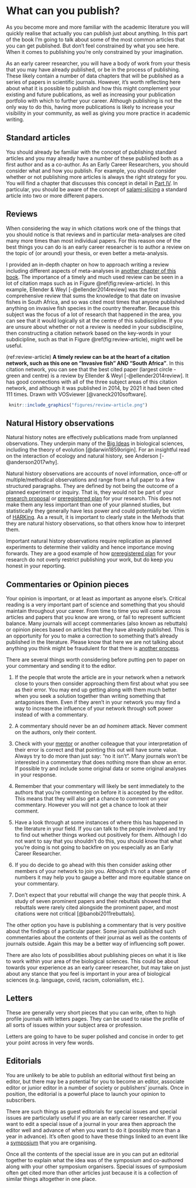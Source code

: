 # What can you publish? {#whattowrite}

As you become more and more familiar with the academic literature you will quickly realise that actually you can publish just about anything. In this part of the book I'm going to talk about some of the most common articles that you can get published. But don't feel constrained by what you see here. When it comes to publishing you're only constrained by your imagination.

As an early career researcher, you will have a body of work from your thesis that you may have already published, or be in the process of publishing. These likely contain a number of data chapters that will be published as a series of papers in scientific journals. However, it's worth reflecting here about what it is possible to publish and how this might complement your existing and future publications, as well as increasing your publication portfolio with which to further your career. Although publishing is not the only way to do this, having more publications is likely to increase your visibility in your community, as well as giving you more practice in academic writing.

## Standard articles
You should already be familiar with the concept of publishing standard articles and you may already have a number of these published both as a first author and as a co-author. As an Early Career Researchers, you should consider what and how you publish. For example, you should consider whether or not publishing more articles is always the right strategy for you. You will find a chapter that discusses this concept in detail in [Part IV](#publishmore). In particular, you should be aware of the concept of [salami-slicing](#salami) a standard article into two or more different papers. 


## Reviews
When considering the way in which citations work one of the things that you should notice is that reviews and in particular meta-analyses are cited many more times than most individual papers. For this reason one of the best things you can do is an early career researcher is to author a review on the topic of (or around) your thesis, or even better a meta-analysis. 

I provided an in-depth chapter on how to approach writing a review including different aspects of meta-analyses in [another chapter of this book](#review). The importance of a timely and much used review can be seen in a lot of citation maps such as in Figure \@ref(fig:review-article). In this example, Ellender & Weyl [-@ellender2014review] was the first comprehensive review that sums the knowledge to that date on invasive fishes in South Africa, and so was cited most times that anyone published anything on invasive fish species in the country thereafter. Because this subject was the focus of a lot of research that happened in the area, you can see that it would logically sit at the centre of this subdiscipline. If you are unsure about whether or not a review is needed in your subdiscipline, then constructing a citation network based on the key-words in your subdicipline, such as that in Figure \@ref(fig:review-article), might well be useful.


(ref:review-article) **A timely review can be at the heart of a citation network, such as this one on "Invasive fish" AND "South Africa"**. In this citation network, you can see that the best cited paper (largest circle - green and centre) is a review by Ellender & Weyl [-@ellender2014review]. It has good connections with all of the three subject areas of this citation network, and although it was published in 2014, by 2021 it had been cited 111 times. Drawn with VOSviewer [@vaneck2010software].

```{r review-article, echo=FALSE, out.width = '85%', fig.cap="(ref:review-article)"}
 knitr::include_graphics("figures/review-article.png")
```

## Natural History observations
Natural history notes are effectively publications made from unplanned observations. They underpin many of the [Big Ideas](https://howtowriteaphd.org/bigidea.html) in biological sciences, including the theory of evolution [@darwin1859origin]. For an insightful read on the interaction of ecology and natural history, see Anderson [-@anderson2017why].

Natural history observations are accounts of novel information, once-off or multiple/methodical observations and range from a full paper to a few structured paragraphs. They are defined by  not being the outcome of a planned experiment or inquiry. That is, they would not be part of your [research proposal](https://howtowriteaphd.org/proposal.html) or [preregistered plan](https://howtowriteaphd.org/transparency.html#preregistration) for your research. This does not make them any less important than one of your planned studies, but statistically they generally have less power and could potentially be victim of [HARKing](https://howtowriteaphd.org/nohypothesis.html#avoid-harking). As a result, it is important to clearly state in the Methods that they are natural history observations, so that others know how to interpret them. 

Important natural history observations require replication as planned experiments to determine their validity and hence importance moving forwards. They are a good example of how [preregistered plan](https://howtowriteaphd.org/transparency.html#preregistration) for your research do not overly restrict publishing your work, but do keep you honest in your reporting.

## Commentaries or Opinion pieces {#commentary}
Your opinion is important, or at least as important as anyone else's. Critical reading is a very important part of science and something that you should maintain throughout your career. From time to time you will come across articles and papers that you know are wrong, or fail to represent sufficient balance. Many journals will accept commentaries (also known as rebuttals) or opinion pieces based on articles that they have already published. This is an opportunity for you to make a correction to something that's already published in the literature. Please know that here we are not talking about anything you think might be fraudulent for that there is [another process](#fraud).

There are several things worth considering before putting pen to paper on your commentary and sending it to the editor. 


1. If the people that wrote the article are in your network when a network close to yours then consider approaching them first about what you see as their error. You may end up getting along with them much better when you seek a solution together than writing something that antagonises them. Even if they aren't in your network you may find a way to increase the influence of your network through soft power instead of with a commentary.

1. A commentary should never be an _ad hominem_ attack. Never comment on the authors, only their content.

1. Check with your [mentor](#mentor) or another colleague that your interpretation of their error is correct and that pointing this out will have some value. Always try to do more than just say: "no it isn't". Many journals won't be interested in a commentary that does nothing more than show an error. If possible try and include some original data or some original analyses in your response.

1. Remember that your commentary will likely be sent immediately to the authors that you're commenting on before it is accepted by the editor. This means that they will also get a chance to comment on your commentary. However you will not get a chance to look at their comment. 

1. Have a look through at some instances of where this has happened in the literature in your field. If you can talk to the people involved and try to find out whether things worked out positively for them. Although I do not want to say that you shouldn't do this, you should know that what you're doing is not going to backfire on you especially as an Early Career Researcher. 

1. If you do decide to go ahead with this then consider asking other members of your network to join you. Although it's not a sheer game of numbers it may help you to gauge a better and more equitable stance on your commentary.

1. Don't expect that your rebuttal will change the way that people think. A study of seven prominent papers and their rebuttals showed that rebuttals were rarely cited alongside the prominent paper, and most citations were not critical [@banobi2011rebuttals].

The other option you have is publishing a commentary that is very positive about the findings of a particular paper. Some journals published such commentaries about the contents of their journal as well as the contents of journals outside. Again this may be a better way of influencing soft power.

There are also lots of possibilities about publishing pieces on what it is like to work within your area of the biological sciences. This could be about towards your experience as an early career researcher, but may take on just about any stance that you feel is important in your area of biological sciences (e.g. language, covid, racism, colonialism, etc.).

## Letters
These are generally very short pieces that you can write, often to high profile journals with letters pages. They can be used to raise the profile of all sorts of issues within your subject area or profession.

Letters are going to have to be super polished and concise in order to get your point across in very few words. 

## Editorials
You are unlikely to be able to publish an editorial without first being an editor, but there may be a potential for you to become an editor, associate editor or junior editor in a number of society or publishers' journals. Once in position, the editorial is a powerful place to launch your opinion to subscribers.

There are such things as guest editorials for special issues and special issues are particularly useful if you are an early career researcher. If you want to edit a special issue of a journal in your area then approach the editor well and advance of when you want to do it (possibly more than a year in advance). It's often good to have these things linked to an event like a [symposium](#symposium) that you are organising. 

Once all the contents of the special issue are in you can put an editorial together to explain what the idea was of the symposium and co-authored along with your other symposium organisers. Special issues of symposium often get cited more than other articles just because it is a collection of similar things altogether in one place.
